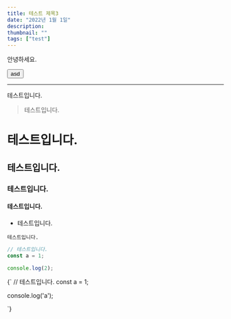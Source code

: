 ```yaml
---
title: 테스트 제목3
date: "2022년 1월 1일"
description:
thumbnail: ""
tags: ["test"]
---
```


안녕하세요.<br/>

<button>asd</button>

---

테스트입니다.

> 테스트입니다.

# 테스트입니다.

## 테스트입니다.

### 테스트입니다.

#### 테스트입니다.

- 테스트입니다.

`테스트입니다.`

```js
// 테스트입니다.
const a = 1;

console.log(2);
```

<SyntaxHighlighter language="javascript">
  {`
// 테스트입니다.
const a = 1;

console.log('a');

`}

</SyntaxHighlighter>
